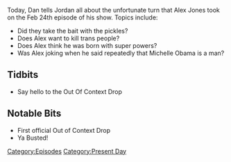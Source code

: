 {{Episode
    | title           = February 24, 2017
    | caption         = [https://knowledgefight.libsyn.com/knowledge-fight-feb-24-2017 Listen to this episode on Libsyn]
    | episodeNumber   = 16
    | length          = 02:03:24
    | airDate         = February 27, 2017
    | coverageDate    = February 24, 2017
    | episodeType     = [[:Category:Present Day|Present Day]]
    | oocDrop         = Sounds like pedophilia to me, brah
    | previousEpisode = [[15: February 20-21, 2017]]
    | nextEpisode     = [[17: February 7, 2017]]
}}

{{Stub}}

Today, Dan tells Jordan all about the unfortunate turn that Alex Jones took on the Feb 24th episode of his show.  Topics include:

*Did they take the bait with the pickles?
*Does Alex want to kill trans people?
*Does Alex think he was born with super powers?
*Was Alex joking when he said repeatedly that Michelle Obama is a man?

==Tidbits==

*Say hello to the Out Of Context Drop

==Notable Bits==

*First official Out of Context Drop
*Ya Busted!

[[Category:Episodes]]
[[Category:Present Day]]